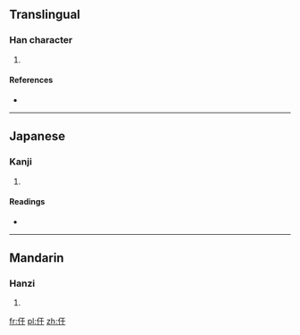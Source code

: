 ==Translingual==

===Han character===
{{Han char|rn=9|rad=人|as=03|sn=5|four=|canj=人一十 (OMJ)}}

# {{defn|Han|sort=人03}}

====References====
* {{Han ref|kx=0093.060|dkj=00381|dj=0197.030|hdz=10112.020|uh=4EE0|ud=20192}}

----

==Japanese==

===Kanji===
{{ja-kanji|grade=|rs=人03}}

# {{defn|lang=ja|sort=人03}}

====Readings====
* {{ja-readings|on=[[かん]] (kan), [[がん]] (gan)|kun=[[そこなう]] (sokonau)}}

----

==Mandarin==

===Hanzi===
{{cmn-hanzi|pin=[[gán]] ([[gan2]])|wg=kan<sup>2</sup>}}

# {{defn|lang=cmn|sort=人03}}

[[fr:仠]]
[[pl:仠]]
[[zh:仠]]
